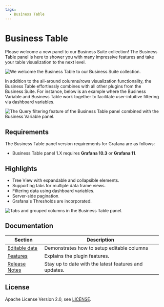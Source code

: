 ```yaml
---
tags:
  - Business Table
---
```



# Business Table

Please welcome a new panel to our Business Suite collection! The Business Table panel is here to shower you with many impressive features and take your table visualization to the next level.

<Image
  title="We welcome the Business Table to our Business Suite collection."
  src="/img/blog/2024-09-05-business-table-1.2.0/business-table.gif"
/>

In addition to the all-around columns/rows visualization functionality, the Business Table effortlessly combines with all other plugins from the Business Suite. For instance, below is an example where the Business Variable and Business Table work together to facilitate user-intuitive filtering via dashboard variables.

<Image
  title="The Query filtering feature of the Business Table panel combined with the Business Variable panel."
  src="/img/blog/2024-09-05-business-table-1.2.0/filtering-query-w-var.gif"
/>

## Requirements

The Business Table panel version requirements for Grafana are as follows:

- Business Table panel 1.X requires **Grafana 10.3** or **Grafana 11**.

## Highlights

- Tree View with expandable and collapsible elements.
- Supporting tabs for multiple data frame views.
- Filtering data using dashboard variables.
- Server-side pagination.
- Grafana's Thresholds are incorporated.

<Image
  title="Tabs and grouped columns in the Business Table panel."
  src="/img/plugins/business-table/groups.png"
/>

<Tutorial />

## Documentation

| Section                  | Description                                           |
| ------------------------ | ----------------------------------------------------- |
| [Editable data](edit)    | Demonstrates how to setup editable columns            |
| [Features](features)     | Explains the plugin features.                         |
| [Release Notes](release) | Stay up to date with the latest features and updates. |

## License

Apache License Version 2.0, see [LICENSE](https://github.com/volkovlabs/business-table/blob/main/LICENSE).

<Feedback />
